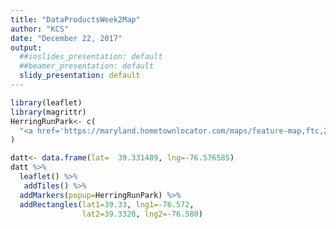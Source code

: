 ---
title: "DataProductsWeek2Map"
author: "KCS"
date: "December 22, 2017"
output:
  ##ioslides_presentation: default
  ##beamer_presentation: default
  slidy_presentation: default
---

```{r, echo=FALSE}
library(leaflet)
library(magrittr)
HerringRunPark<- c(
  "<a href='https://maryland.hometownlocator.com/maps/feature-map,ftc,2,fid,597540,n,herring%20run%20park.cfm/'>Herring Run Park</a>"
)

datt<- data.frame(lat=	39.331489, lng=-76.576585) 
datt %>%  
  leaflet() %>%
   addTiles() %>%
  addMarkers(popup=HerringRunPark) %>%
  addRectangles(lat1=39.33, lng1=-76.572,
                lat2=39.3320, lng2=-76.580)
```

